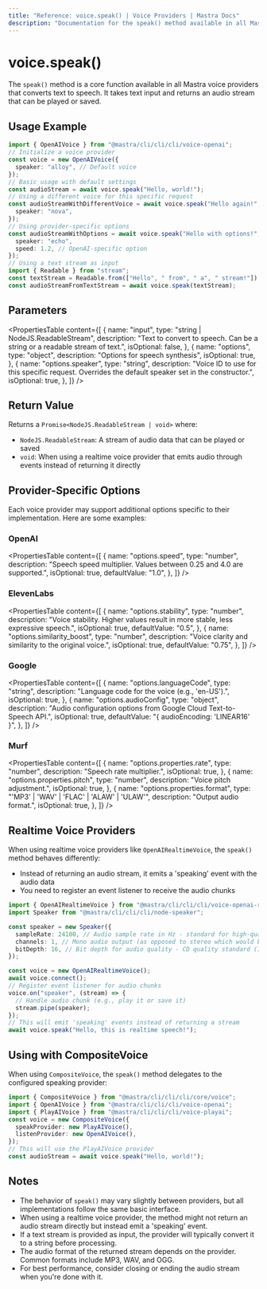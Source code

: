 ```yaml
---
title: "Reference: voice.speak() | Voice Providers | Mastra Docs"
description: "Documentation for the speak() method available in all Mastra voice providers, which converts text to speech."
---
```


# voice.speak()

The `speak()` method is a core function available in all Mastra voice providers that converts text to speech. It takes text input and returns an audio stream that can be played or saved.

## Usage Example

```typescript
import { OpenAIVoice } from "@mastra/cli/cli/cli/voice-openai";
// Initialize a voice provider
const voice = new OpenAIVoice({
  speaker: "alloy", // Default voice
});
// Basic usage with default settings
const audioStream = await voice.speak("Hello, world!");
// Using a different voice for this specific request
const audioStreamWithDifferentVoice = await voice.speak("Hello again!", {
  speaker: "nova",
});
// Using provider-specific options
const audioStreamWithOptions = await voice.speak("Hello with options!", {
  speaker: "echo",
  speed: 1.2, // OpenAI-specific option
});
// Using a text stream as input
import { Readable } from "stream";
const textStream = Readable.from(["Hello", " from", " a", " stream!"]);
const audioStreamFromTextStream = await voice.speak(textStream);
```

## Parameters

<PropertiesTable
  content={[
    {
      name: "input",
      type: "string | NodeJS.ReadableStream",
      description:
        "Text to convert to speech. Can be a string or a readable stream of text.",
      isOptional: false,
    },
    {
      name: "options",
      type: "object",
      description: "Options for speech synthesis",
      isOptional: true,
    },
    {
      name: "options.speaker",
      type: "string",
      description:
        "Voice ID to use for this specific request. Overrides the default speaker set in the constructor.",
      isOptional: true,
    },
  ]}
/>

## Return Value

Returns a `Promise<NodeJS.ReadableStream | void>` where:

- `NodeJS.ReadableStream`: A stream of audio data that can be played or saved
- `void`: When using a realtime voice provider that emits audio through events instead of returning it directly

## Provider-Specific Options

Each voice provider may support additional options specific to their implementation. Here are some examples:

### OpenAI

<PropertiesTable
  content={[
    {
      name: "options.speed",
      type: "number",
      description:
        "Speech speed multiplier. Values between 0.25 and 4.0 are supported.",
      isOptional: true,
      defaultValue: "1.0",
    },
  ]}
/>

### ElevenLabs

<PropertiesTable
  content={[
    {
      name: "options.stability",
      type: "number",
      description:
        "Voice stability. Higher values result in more stable, less expressive speech.",
      isOptional: true,
      defaultValue: "0.5",
    },
    {
      name: "options.similarity_boost",
      type: "number",
      description: "Voice clarity and similarity to the original voice.",
      isOptional: true,
      defaultValue: "0.75",
    },
  ]}
/>

### Google

<PropertiesTable
  content={[
    {
      name: "options.languageCode",
      type: "string",
      description: "Language code for the voice (e.g., 'en-US').",
      isOptional: true,
    },
    {
      name: "options.audioConfig",
      type: "object",
      description:
        "Audio configuration options from Google Cloud Text-to-Speech API.",
      isOptional: true,
      defaultValue: "{ audioEncoding: 'LINEAR16' }",
    },
  ]}
/>

### Murf

<PropertiesTable
  content={[
    {
      name: "options.properties.rate",
      type: "number",
      description: "Speech rate multiplier.",
      isOptional: true,
    },
    {
      name: "options.properties.pitch",
      type: "number",
      description: "Voice pitch adjustment.",
      isOptional: true,
    },
    {
      name: "options.properties.format",
      type: "'MP3' | 'WAV' | 'FLAC' | 'ALAW' | 'ULAW'",
      description: "Output audio format.",
      isOptional: true,
    },
  ]}
/>

## Realtime Voice Providers

When using realtime voice providers like `OpenAIRealtimeVoice`, the `speak()` method behaves differently:

- Instead of returning an audio stream, it emits a 'speaking' event with the audio data
- You need to register an event listener to receive the audio chunks

```typescript
import { OpenAIRealtimeVoice } from "@mastra/cli/cli/cli/voice-openai-realtime";
import Speaker from "@mastra/cli/cli/cli/node-speaker";

const speaker = new Speaker({
  sampleRate: 24100, // Audio sample rate in Hz - standard for high-quality audio on MacBook Pro
  channels: 1, // Mono audio output (as opposed to stereo which would be 2)
  bitDepth: 16, // Bit depth for audio quality - CD quality standard (16-bit resolution)
});

const voice = new OpenAIRealtimeVoice();
await voice.connect();
// Register event listener for audio chunks
voice.on("speaker", (stream) => {
  // Handle audio chunk (e.g., play it or save it)
  stream.pipe(speaker);
});
// This will emit 'speaking' events instead of returning a stream
await voice.speak("Hello, this is realtime speech!");
```

## Using with CompositeVoice

When using `CompositeVoice`, the `speak()` method delegates to the configured speaking provider:

```typescript
import { CompositeVoice } from "@mastra/cli/cli/cli/core/voice";
import { OpenAIVoice } from "@mastra/cli/cli/cli/voice-openai";
import { PlayAIVoice } from "@mastra/cli/cli/cli/voice-playai";
const voice = new CompositeVoice({
  speakProvider: new PlayAIVoice(),
  listenProvider: new OpenAIVoice(),
});
// This will use the PlayAIVoice provider
const audioStream = await voice.speak("Hello, world!");
```

## Notes

- The behavior of `speak()` may vary slightly between providers, but all implementations follow the same basic interface.
- When using a realtime voice provider, the method might not return an audio stream directly but instead emit a 'speaking' event.
- If a text stream is provided as input, the provider will typically convert it to a string before processing.
- The audio format of the returned stream depends on the provider. Common formats include MP3, WAV, and OGG.
- For best performance, consider closing or ending the audio stream when you're done with it.
